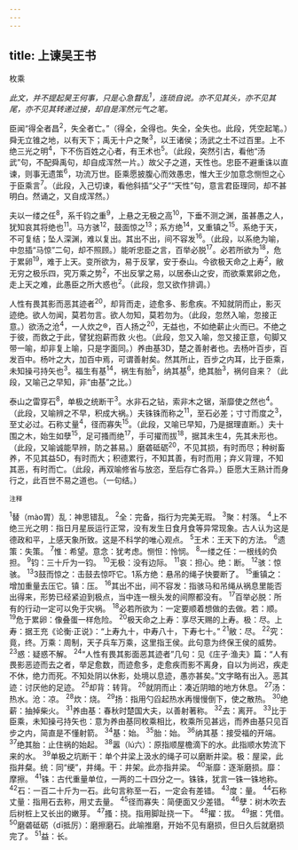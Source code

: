 ```yaml
---
---
---
```

title: 上谏吴王书
---



枚乘

*此文，并不提起昊王何事，只是心急瞀乱<sup>1</sup>，连琐自说。亦不见其头，亦不见其尾，亦不见其转递过接，却自是浑然元气之笔。*

臣闻“得全者昌<sup>2</sup>，失全者亡。”（得全，全得也。失全，全失也。此段，凭空起笔。）舜无立锥之地，以有天下；禹无十户之聚<sup>3</sup>，以王诸侯；汤武之土不过百里。上不绝三光之明<sup>4</sup>，下不伤百姓之心者，有王术也<sup>5</sup>。（此段，突然引古，看他“汤武”句，不配舜禹句，却自成浑然一片。）故父子之道，天性也。忠臣不避重诛以直谏，则事无遗策<sup>6</sup>，功流万世。臣乘愿披腹心而效愚忠，惟大王少加意念恻怛之心于臣乘言<sup>7</sup>。（此段，入己切谏，看他斜插“父子”“天性”句，意言君臣理同，却不甚明白。然诵之，又自成浑然。）

夫以一缕之任<sup>8</sup>，系千钧之重<sup>9</sup>，上悬之无极之高<sup>10</sup>，下垂不测之渊，虽甚愚之人，犹知哀其将绝也<sup>11</sup>。马方骇<sup>12</sup>，鼓面惊之<sup>13</sup>；系方绝<sup>14</sup>，又重镇之<sup>15</sup>。系绝于天，不可复结；坠人深渊，难以复出。其出不出，间不容发<sup>16</sup>。（此段，以系绝为喻，中忽插“马惊”二句，却不照顾。）能听忠臣之言，百举必脱<sup>17</sup>。必若所欲为<sup>18</sup>，危于累卵<sup>19</sup>，难于上天。变所欲为，易于反掌，安于泰山。今欲极天命之上寿<sup>2</sup>，敝无穷之极乐四，究万乘之势<sup>2</sup>，不出反掌之易，以居泰山之安，而欲乘累卵之危，走上天之难，此愚臣之所大惑也<sup>2</sup>。（此段，忽又欲作排调。）

人性有畏其影而恶其迹者<sup>20</sup>，却背而走，迹愈多、影愈疾。不知就阴而止，影灭迹绝。欲人勿闻，莫若勿言。欲人勿知，莫若勿为。（此段，忽然入喻，忽接正意。）欲汤之沧<sup>4</sup>，一人炊之®，百人扬之<sup>20</sup>，无益也，不如绝薪止火而已。不绝之于彼，而救之于此，譬犹抱薪而救
火也。（此段，忽又入喻，忽又接正意，句脚又带一喻，却非复上喻，只是字面同。）养由基3D，楚之善射者也。去杨叶百步，百发百中。杨叶之大，加百中焉，可谓善射矣。然其所止，百步之内耳，比于臣乘，未知操弓持矢也<sup>3</sup>。福生有基<sup>14</sup>，祸生有胎<sup>5</sup>，纳其基<sup>6</sup>，绝其胎<sup>3</sup>，祸何自来？（此段，又喻己之早知，非“由基”之比。）

泰山之雷穿石<sup>8</sup>，单极之统断干<sup>3</sup>。水非石之钻，索非木之锯，渐靡使之然也<sup>4</sup>。（此段，又喻辨之不早，积成大祸。）夫铢铢而称之<sup>11</sup>，至石必差；寸寸而度之<sup>3</sup>，至丈必过。石称丈量<sup>4</sup>，径而寡失<sup>15</sup>。（此段，又喻已早知，乃是据理直断。）夫十围之木，始生如孽<sup>15</sup>，足可搔而绝<sup>17</sup>，手可擢而拔<sup>18</sup>，据其未生4，先其未形也。（此段，又喻诚能早辨，防之甚易。）磨砻砥砺<sup>20</sup>，不见其损，有时而尽；种树畜养，不见其益5D，有时而大；积德累行，不知其善，有时而用；弃义背理，不知其恶，有时而亡。（此段，再双喻修省与放恣，至后存亡各异。）臣愿大王熟计而身行之，此百世不易之道也。（一句结。）

<sup>注释</sup>

<sup>1</sup>替（mào胃）乱：神思错乱。
<sup>2</sup>全：完备，指行为完美无瑕。
<sup>3</sup>聚：村落。
<sup>4</sup>上不绝三光之明：指日月星辰运行正常，没有发生日食月食等异常现象。古人认为这是德政和平，上感天象所致。这是不科学的唯心观点。
<sup>5</sup>王术：王天下的方法。
<sup>6</sup>遗策：失策。
<sup>7</sup>惟：希望。意念：犹考虑。恻怛：怜悯。
<sup>8</sup>一缕之任：一根线的负担。
<sup>9</sup>钧：三十斤为一钧。
<sup>10</sup>无极：没有边际。
<sup>11</sup>哀：担心。绝：断。
<sup>12</sup>骇：惊骇。
<sup>13</sup>3鼓而惊之：击鼓去惊吓它。1系方绝：悬吊的绳子快要断了。
<sup>15</sup>重镇之：增加重量去压它。镇：压。
<sup>16</sup>其出不出，间不容发：指骇马和吊绳从祸息里能否出得来，形势已经紧迫到极点，当中连一根头发的间際都没有。
<sup>17</sup>百举必脱：所有的行动一定可以免于灾祸。
<sup>18</sup>必若所欲为：一定要顺着想做的去做。若：顺。
<sup>19</sup>危于累卵：像叠蛋一样危险。
<sup>20</sup>极天命之上寿：享尽天赐的上寿。极：尽。上寿：据王充《论衡·正说》：“上寿九十，中寿八十，下寿七十。”
<sup>21</sup>敝：尽。
<sup>22</sup>究：竟，终。万乘：周制，天子兵车万乘，这里指王侯。此句意为终保王侯的威势。
<sup>23</sup>惑：疑惑不解。
<sup>24</sup>“人性有畏其影面恶其迹者”几句：见《庄子·渔夫》篇：“人有畏影恶迹而去之者，举足愈数，而迹愈多，走愈疾而影不离身，自以为尚迟，疾走不休，绝力而死。不知处阴以休影，处境以息迹，愚亦甚矣。”文字略有出入。恶其迹：讨厌他的足迹。
<sup>25</sup>却背：转背。
<sup>26</sup>就阴而止：凑近阴暗的地方休息。
<sup>27</sup>汤：热水。沧：凉。
<sup>28</sup>炊：烧。
<sup>29</sup>扬：指用勺舀起热水再慢慢倒下，使之散热。
<sup>30</sup>绝薪：抽掉柴火。
<sup>31</sup>养由基：春秋时楚国大夫，以善射著称。
<sup>32</sup>去：离开。
<sup>33</sup>比于臣乘，未知操弓持矢也：意为养由基同枚乘相比，枚乘所见甚远，而养由基只见百步之内，简直是不懂射箭。
<sup>34</sup>基：始。
<sup>35</sup>胎：始。
<sup>36</sup>纳其基：接受福的开端。
<sup>37</sup>绝其胎：止住祸的始起。
<sup>38</sup>嚣（lú六）：原指顺屋檐滴下的水。此指顺水势流下来的水。
<sup>39</sup>单极之坑断干：单个井梁上汲水的绳子可以磨断井梁。极：屋梁，此指井粲。统：同“绠”，井绳。干：井架。此亦指井梁。
<sup>40</sup>渐靡：逐渐磨损。靡：摩擦。
<sup>41</sup>铢：古代重量单位，一两的二十四分之一。铢铢，犹言一铢一铢地称。
<sup>42</sup>石：一百二十斤为一石。此句言称至一石，一定会有差错。
<sup>43</sup>度：量。
<sup>44</sup>石称丈量：指用石去称，用丈去量。
<sup>45</sup>径而寡失：简便面又少差错。
<sup>46</sup>孽：树木吹去后树桩上又长出的嫩芽。
<sup>47</sup>搔：挠。指用脚趾挠一下。
<sup>48</sup>擢：拔。
<sup>49</sup>据：凭借。
<sup>50</sup>磨砻砥砺（dī抵厉）：磨擦磨石。此喻推磨，开始不见有磨损，但日久后就磨损完了。
<sup>51</sup>益：长。
